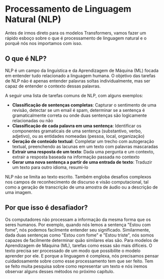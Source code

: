 # Processamento de Linguagem Natural (NLP)

<CourseFloatingBanner
    chapter={1}
    classNames="absolute z-10 right-0 top-0"
/>

Antes de irmos direto para os modelos Transformers, vamos fazer um rápido esboço sobre o que é processamento de linguagem natural e o porquê nós nos importamos com isso.

## O que é NLP?

NLP é um campo da linguística e da Aprendizagem de Máquina (ML) focada em entender tudo relacionado a linguagem humana. O objetivo das tarefas de NLP não é apenas entender palavras soltas individualmente, mas ser capaz de entender o contexto dessas palavras.

A seguir uma lista de tarefas comuns de NLP, com alguns exemplos:

- **Classificação de sentenças completas**: Capturar o sentimento de uma revisão, detectar se um email é spam, determinar se a sentença é gramaticalmente correta ou onde duas sentenças são logicamente relacionadas ou não
- **Classificação de cada palavra em uma sentença**: Identificar os componentes gramaticais de uma sentença (substantivo, verbo, adjetivo), ou as entidades nomeadas (pessoa, local, organização)
- **Geração de conteúdo textual**:  Completar um trecho com autogeração textual, preenchendo as lacunas em um texto com palavras mascaradas
- **Extrair uma resposta de um texto**: Dada uma pergunta e um contexto, extrair a resposta baseada na informação passada no contexto
- **Gerar uma nova sentença a partir de uma entrada de texto**: Traduzir um texto para outro idioma, resumi-lo

NLP não se limita ao texto escrito. Também engloba desafios complexos nos campos de reconhecimento de discurso e visão computacional, tal como a geração de transcrição de uma amostra de áudio ou a descrição de uma imagem.

## Por que isso é desafiador?

Os computadores não processam a informação da mesma forma que os seres humanos. Por exemplo, quando nós lemos a sentença "Estou com fome", nós podemos facilmente entender seu significado. Similarmente, dada duas sentenças como "Estou com fome" e "Estou triste", nós somos capazes de facilmente determinar quão similares elas são. Para modelos de Aprendizagem de Máquina (ML), tarefas como essas são mais difíceis. O texto precisa ser processado de um modo que possibilite o modelo aprender por ele. E porque a linguagem é complexa, nós precisamos pensar cuidadosamente sobre como esse processamento tem que ser feito. Tem se feito muita pesquisa sobre como representar um texto e nós iremos observar alguns desses métodos no próximo capítulo.
